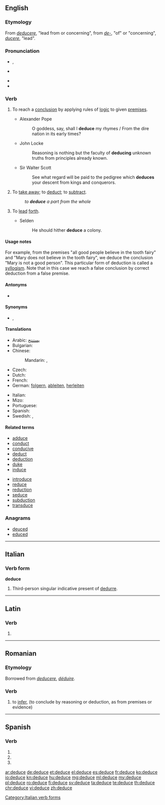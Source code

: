 ==English==

===Etymology===
From {{etyl|la|en}} ''[[deducere]]'', "lead from or concerning", from ''[[de-]]'', "of" or "concerning", ''[[ducere]]'', "lead".

===Pronunciation===
* {{a|UK}} {{IPA|/dɪˈdjuːs/}}, {{IPA|/dɪˈdʒuːs/}}
* {{a|US}} {{IPA|/dɪˈduːs/}}
* {{audio|en-us-deduce.ogg|Audio (US)}}
* {{rhymes|uːs}}

===Verb===
{{en-verb|deduces|deducing|deduced|deduced}}

# {{context|transitive|lang=en}} To reach a [[conclusion]] by applying rules of [[logic]] to given [[premises]].
#* Alexander Pope
#*: O goddess, say, shall I '''deduce''' my rhymes / From the dire nation in its early times?
#* John Locke
#*: Reasoning is nothing but the faculty of '''deducing''' unknown truths from principles already known.
#* Sir Walter Scott
#*: See what regard will be paid to the pedigree which '''deduces''' your descent from kings and conquerors.
# {{context|obsolete|lang=en}} To [[take away]]; to [[deduct]]; to [[subtract]].
#: ''to '''deduce''' a part from the whole''
#: {{rfquotek|Ben Jonson}}
# {{context|obsolete|Latinism|lang=en}} To [[lead]] [[forth]].
#* Selden
#*: He should hither '''deduce''' a colony.

====Usage notes====
For example, from the premises "all good people believe in the tooth fairy" and "Mary does not believe in the tooth fairy", we deduce the conclusion "Mary is not a good person". This particular form of deduction is called a [[syllogism]]. Note that in this case we reach a false conclusion by correct deduction from a false premise.

====Antonyms====
* {{sense|reach a conclusion by applying rules of logic}} {{l/en|induce}}

====Synonyms====
* {{sense|reach a conclusion by applying rules of logic}} {{l/en|conclude}}, {{l/en|infer}}

====Translations====
{{trans-top|to deduce}}
* Arabic: [[يستنتج]]
* Bulgarian: {{t+|bg|заключавам}}
* Chinese:
*: Mandarin: {{t+|cmn|演绎|sc=Hani}}, {{t+|cmn|推理|sc=Hani}}
* Czech: {{t|cs|vyvodit}}
* Dutch: {{t|nl|Afleiden}}
* French: {{t+|fr|déduire}}
* German: [[folgern]], [[ableiten]], [[herleiten]]
{{trans-mid}}
* Italian: {{t+|it|dedurre}}
* Mizo: {{t|lus|chhuidawn}}
* Portuguese: {{t+|pt|deduzir}}
* Spanish: {{t+|es|deducir}}
* Swedish: {{t+|sv|deducera}}, {{t+|sv|härleda}}
{{trans-bottom}}

====Related terms====
{{rel-top|terms related to "deduce"}}
* [[adduce]]
* [[conduct]]
* [[conducive]]
* [[deduct]]
* [[deduction]]
* [[duke]]
* [[induce]]
{{rel-mid}}
* [[introduce]]
* [[reduce]]
* [[reduction]]
* [[seduce]]
* [[subduction]]
* [[transduce]]
{{rel-bottom}}

===Anagrams===
* [[deuced#English|deuced]]
* [[educed#English|educed]]

----

==Italian==

===Verb form===
'''deduce'''

# Third-person singular indicative present of [[dedurre]].

[[Category:Italian verb forms]]

----

==Latin==

===Verb===
{{la-verb-form|dēdūce}}

# {{conjugation of|dēdūcō||2|s|pres|act|imp|lang=la}}

----

==Romanian==

===Etymology===
Borrowed from {{etyl|la|ro}} ''[[deducere]]'', {{etyl|fr|ro}} ''[[déduire]]''.

===Verb===
{{ro-verb|conj=3|deduce|dedus}}

# {{context|transitive|lang=ro}} to [[infer]], {{l/en|deduce}} (to conclude by reasoning or deduction, as from premises or evidence)

----

==Spanish==

===Verb===
{{es-verb-form|deducir}}

# {{es-verb form of|ending=ir|mood=imperative|sense=affirmative|pers=2|formal=no|number=singular|deducir}}
# {{es-verb form of|ending=ir|mood=indicative|tense=present|pers=2|formal=yes|number=singular|deducir}}
# {{es-verb form of|ending=ir|mood=indicative|tense=present|pers=3|number=singular|deducir}}

[[ar:deduce]]
[[de:deduce]]
[[et:deduce]]
[[el:deduce]]
[[es:deduce]]
[[fr:deduce]]
[[ko:deduce]]
[[io:deduce]]
[[kn:deduce]]
[[hu:deduce]]
[[mg:deduce]]
[[ml:deduce]]
[[my:deduce]]
[[pl:deduce]]
[[ro:deduce]]
[[fi:deduce]]
[[sv:deduce]]
[[ta:deduce]]
[[te:deduce]]
[[th:deduce]]
[[chr:deduce]]
[[vi:deduce]]
[[zh:deduce]]